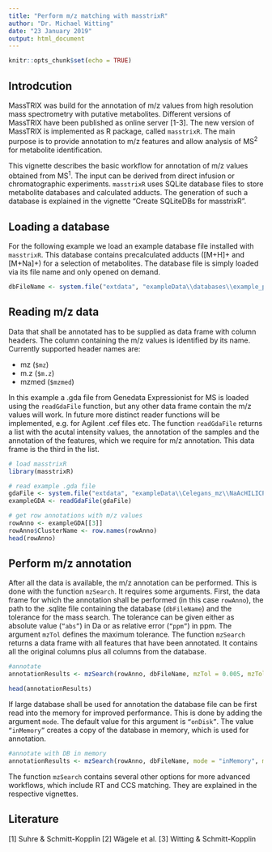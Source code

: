 ```yaml
---
title: "Perform m/z matching with masstrixR"
author: "Dr. Michael Witting"
date: "23 January 2019"
output: html_document
---
```


```r
knitr::opts_chunk$set(echo = TRUE)
```

## Introdcution

MassTRIX was build for the annotation of m/z values from high resolution mass spectrometry with putative metabolites. Different versions of MassTRIX have been published as online server [1-3]. The new version of MassTRIX is implemented as R package, called <code>masstrixR</code>. The main purpose is to provide annotation to m/z features and allow analysis of MS^2^ for metabolite identification.

This vignette describes the basic workflow for annotation of m/z values obtained from MS^1^. The input can be derived from direct infusion or chromatographic experiments. <code>masstrixR</code> uses SQLite database files to store metabolite databases and calculated adducts. The generation of such a database is explained in the vignette "Create SQLiteDBs for masstrixR". 

## Loading a database

For the following example we load an example database file installed with <code>masstrixR</code>. This database contains precalculated adducts ([M+H]+ and [M+Na]+) for a selection of metabolites. The database file is simply loaded via its file name and only opened on demand.

```r
dbFileName <- system.file("extdata", "exampleData\\databases\\example_pos_MH_MNa.sqlite", package = 'masstrixR')
```

## Reading m/z data

Data that shall be annotated has to be supplied as data frame with column headers. The column containing the m/z values is identified by its name. Currently supported header names are:

* mz (<code>$mz</code>)
* m.z (<code>$m.z</code>)
* mzmed (<code>$mzmed</code>)

In this example a .gda file from Genedata Expressionist for MS is loaded using the <code>readGdaFile</code> function, but any other data frame contain the m/z values will work. In future more distinct reader functions will be implemented, e.g. for Agilent .cef files etc. The function <code>readGdaFile</code> returns a list with the acutal intensity values, the annotation of the samples and the annotation of the features, which we require for m/z annotation. This data frame is the third in the list.

```r
# load masstrixR
library(masstrixR)

# read example .gda file
gdaFile <- system.file("extdata", "exampleData\\Celegans_mz\\NaAcHILICPos_Cluster.gda", package = 'masstrixR')
exampleGDA <- readGdaFile(gdaFile)

# get row annotations with m/z values
rowAnno <- exampleGDA[[3]]
rowAnno$ClusterName <- row.names(rowAnno)
head(rowAnno)
```

## Perform m/z annotation

After all the data is available, the m/z annotation can be performed. This is done with the function <code>mzSearch</code>. It requires some arguments. First, the data frame for which the annotation shall be performed (in this case <code>rowAnno</code>), the path to the .sqlite file containing the database (<code>dbFileName</code>) and the tolerance for the mass search. The tolerance can be given either as absolute value (<code>"abs"</code>) in Da or as relative error (<code>"ppm"</code>) in ppm. The argument <code>mzTol</code> defines the maximum tolerance. The function <code>mzSearch</code> returns a data frame with all features that have been annotated. It contains all the original columns plus all columns from the database.

```r
#annotate
annotationResults <- mzSearch(rowAnno, dbFileName, mzTol = 0.005, mzTolType = "abs")

head(annotationResults)
```

If large database shall be used for annotation the database file can be first read into the memory for improved performance. This is done by adding the argument <code>mode</code>. The default value for this argument is <code>"onDisk"</code>. The value <code>"inMemory"</code> creates a copy of the database in memory, which is used for annotation.

```r
#annotate with DB in memory
annotationResults <- mzSearch(rowAnno, dbFileName, mode = "inMemory", mzTol = 0.005, mzTolType = "abs")
```

The function <code>mzSearch</code> contains several other options for more advanced workflows, which include RT and CCS matching. They are explained in the respective vignettes.

## Literature

[1] Suhre & Schmitt-Kopplin
[2] Wägele et al.
[3] Witting & Schmitt-Kopplin
